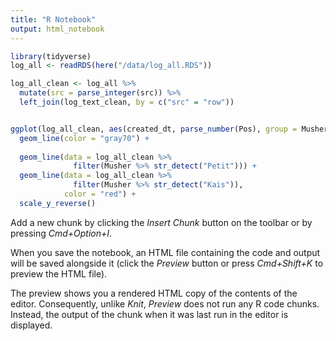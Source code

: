 ```yaml
---
title: "R Notebook"
output: html_notebook
---
```



```r
library(tidyverse)
log_all <- readRDS(here("/data/log_all.RDS"))

log_all_clean <- log_all %>%
  mutate(src = parse_integer(src)) %>%
  left_join(log_text_clean, by = c("src" = "row"))


ggplot(log_all_clean, aes(created_dt, parse_number(Pos), group = Musher)) +
  geom_line(color = "gray70") +
  
  geom_line(data = log_all_clean %>%
              filter(Musher %>% str_detect("Petit"))) +
  geom_line(data = log_all_clean %>%
              filter(Musher %>% str_detect("Kais")),
            color = "red") +
  scale_y_reverse() 

```

Add a new chunk by clicking the *Insert Chunk* button on the toolbar or by pressing *Cmd+Option+I*.

When you save the notebook, an HTML file containing the code and output will be saved alongside it (click the *Preview* button or press *Cmd+Shift+K* to preview the HTML file). 

The preview shows you a rendered HTML copy of the contents of the editor. Consequently, unlike *Knit*, *Preview* does not run any R code chunks. Instead, the output of the chunk when it was last run in the editor is displayed.

